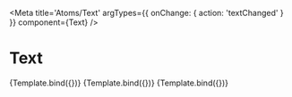 

<Meta
  title='Atoms/Text'
  argTypes={{ onChange: { action: 'textChanged' } }}
  component={Text}
/>


# Text

<Canvas>
  <Story
    name='Text'
    args={{ children: 'Text' }}
  >
    {Template.bind({})}
  </Story>
  <Story
    name='Italic'
    args={{
      children: 'Text',
      bold: true,
    }}
  >
    {Template.bind({})}
  </Story>
  <Story
    name='Bold'
    args={{
      children: 'Text',
      italic: true,
    }}
  >
    {Template.bind({})}
  </Story>
</Canvas>

<ArgsTable of={Text} />

